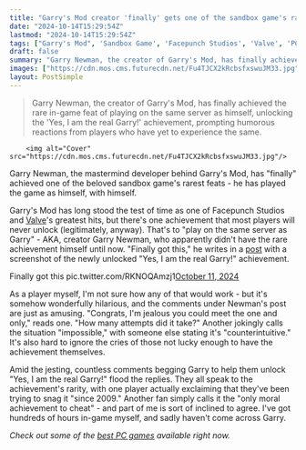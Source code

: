 ```yaml
---
title: "Garry's Mod creator 'finally' gets one of the sandbox game's rarest achievements: to play on the same server as himself"
date: "2024-10-14T15:29:54Z"
lastmod: "2024-10-14T15:29:54Z"
tags: ["Garry's Mod", 'Sandbox Game', 'Facepunch Studios', 'Valve', 'PC Game']
draft: false
summary: "Garry Newman, the creator of Garry's Mod, has finally achieved the rare in-game feat of playing on the same server as himself, unlocking the 'Yes, I am the real Garry!' achievement, prompting humorous reactions from players who have yet to experience the same."
images: ["https://cdn.mos.cms.futurecdn.net/Fu4TJCX2kRcbsfxswuJM33.jpg"]
layout: PostSimple
---
```

> Garry Newman, the creator of Garry's Mod, has finally achieved the rare in-game feat of playing on the same server as himself, unlocking the 'Yes, I am the real Garry!' achievement, prompting humorous reactions from players who have yet to experience the same.


        <img alt="Cover" src="https://cdn.mos.cms.futurecdn.net/Fu4TJCX2kRcbsfxswuJM33.jpg"/>
        
Garry Newman, the mastermind developer behind Garry's Mod, has "finally" achieved one of the beloved sandbox game's rarest feats - he has played the game as himself, with himself.

Garry's Mod has long stood the test of time as one of Facepunch Studios and [<u>Valve</u>](https://www.gamesradar.com/tag/valve/)'s greatest hits, but there's one achievement that most players will never unlock (legitimately, anyway). That's to "play on the same server as Garry" - AKA, creator Garry Newman, who apparently didn't have the rare achievement himself until now. "Finally got this," he writes in a [<u>post</u>](https://x.com/garrynewman/status/1844825497751953463) with a screenshot of the newly unlocked "Yes, I am the real Garry!" achievement.

Finally got this pic.twitter.com/RKNOQAmzj1[October 11, 2024](https://twitter.com/garrynewman/status/1844825497751953463)

As a player myself, I'm not sure how any of that would work - but it's somehow wonderfully hilarious, and the comments under Newman's post are just as amusing. "Congrats, I'm jealous you could meet the one and only," reads one. "How many attempts did it take?" Another jokingly calls the situation "impossible," with someone else stating it's "counterintuitive." It's also hard to ignore the cries of those not lucky enough to have the achievement themselves.

Amid the jesting, countless comments begging Garry to help them unlock "Yes, I am the real Garry!" flood the replies. They all speak to the achievement's rarity, with one player actually exclaiming that they've been trying to snag it "since 2009." Another fan simply calls it the "only moral achievement to cheat" - and part of me is sort of inclined to agree. I've got hundreds of hours in-game myself, and sadly haven't come across Garry.

*Check out some of the *[<u><em>best PC games</em></u>](https://www.gamesradar.com/best-pc-games/)* available right now.*
        